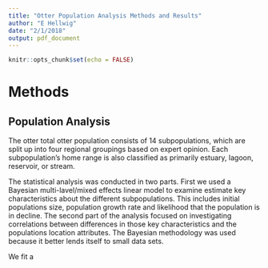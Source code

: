 ```yaml
---
title: "Otter Population Analysis Methods and Results"
author: "E Hellwig"
date: "2/1/2018"
output: pdf_document
---
```


```r
knitr::opts_chunk$set(echo = FALSE)


```


# Methods

## Population Analysis


The otter total otter population consists of 14 subpopulations, which are split up into four regional groupings based on expert opinion. Each subpopulation's home range is also classified as primarily estuary, lagoon, reservoir, or stream. 

The statistical analysis was conducted in two parts. First we used a Bayesian multi-lavel/mixed effects linear model to examine estimate key characteristics about the different subpopulations. This includes initial populations size, population growth rate and likelihood that the population is in decline. 
The second part of the analysis focused on investigating correlations between differences in those key characteristics and the populations location attributes. The Bayesian methodology was used because it better lends itself to small data sets.

We fit a 